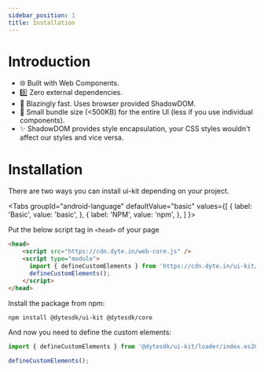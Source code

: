 ```yaml
---
sidebar_position: 1
title: Installation
---
```


# Introduction

- 🌐 Built with Web Components.
- 0️⃣ Zero external dependencies.
- 🚀 Blazingly fast. Uses browser provided ShadowDOM.
- 🤏 Small bundle size (<500KB) for the entire UI (less if you use individual components).
- ✨ ShadowDOM provides style encapsulation, your CSS styles wouldn't affect our styles and vice versa.

# Installation

There are two ways you can install ui-kit depending on your project.



<Tabs
  groupId="android-language"
  defaultValue="basic"
  values={[
    { label: 'Basic', value: 'basic', },
    { label: 'NPM', value: 'npm', },
  ]
}>
<TabItem value="basic">

Put the below script tag in `<head>` of your page

```html
<head>
    <script src="https://cdn.dyte.in/web-core.js" />
    <script type="module">
      import { defineCustomElements } from 'https://cdn.dyte.in/ui-kit/loader/index.es2017.js';
      defineCustomElements();
    </script>
</head>
```

</TabItem>
<TabItem value="npm">

Install the package from npm:

```bash
npm install @dytesdk/ui-kit @dytesdk/core
```

And now you need to define the custom elements:

```js
import { defineCustomElements } from '@dytesdk/ui-kit/loader/index.es2017.js';

defineCustomElements();
```
</TabItem>
</Tabs>
